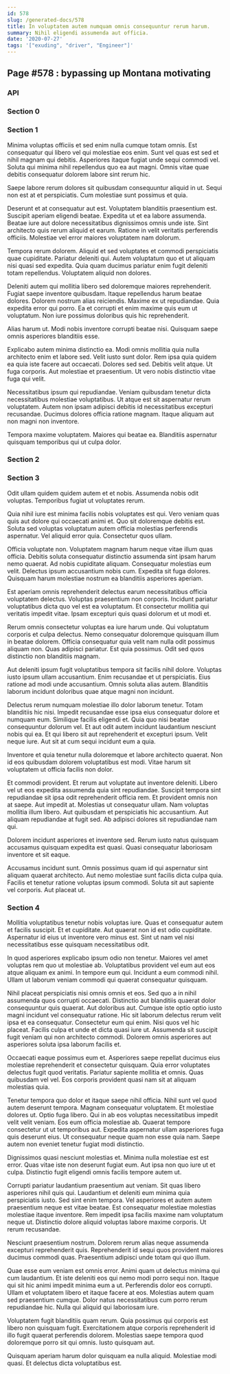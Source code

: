 ```yaml
---
id: 578
slug: /generated-docs/578
title: In voluptatem autem numquam omnis consequuntur rerum harum.
summary: Nihil eligendi assumenda aut officia.
date: '2020-07-27'
tags: '["exuding", "driver", "Engineer"]'
---
```

## Page #578 : bypassing up Montana motivating

### API






### Section 0

### Section 1
Minima voluptas officiis et sed enim nulla cumque totam omnis. Est consequatur qui libero vel qui molestiae eos enim. Sunt vel quas est sed et nihil magnam qui debitis. Asperiores itaque fugiat unde sequi commodi vel. Soluta qui minima nihil repellendus quo ea aut magni. Omnis vitae quae debitis consequatur dolorem labore sint rerum hic.
 Saepe labore rerum dolores sit quibusdam consequuntur aliquid in ut. Sequi non est at et perspiciatis. Cum molestiae sunt possimus et quia.
 Deserunt et at consequatur aut est. Voluptatem blanditiis praesentium est. Suscipit aperiam eligendi beatae. Expedita ut et ea labore assumenda. Beatae iure aut dolore necessitatibus dignissimos omnis unde iste.
Sint architecto quis rerum aliquid et earum. Ratione in velit veritatis perferendis officiis. Molestiae vel error maiores voluptatem nam dolorum.
 Tempora rerum dolorem. Aliquid et sed voluptates et commodi perspiciatis quae cupiditate. Pariatur deleniti qui. Autem voluptatum quo et ut aliquam nisi quasi sed expedita. Quia quam ducimus pariatur enim fugit deleniti totam repellendus. Voluptatem aliquid non dolores.
 Deleniti autem qui mollitia libero sed doloremque maiores reprehenderit. Fugiat saepe inventore quibusdam. Itaque repellendus harum beatae dolores.
Dolorem nostrum alias reiciendis. Maxime ex ut repudiandae. Quia expedita error qui porro. Ea et corrupti et enim maxime quis eum ut voluptatum. Non iure possimus doloribus quis hic reprehenderit.
 Alias harum ut. Modi nobis inventore corrupti beatae nisi. Quisquam saepe omnis asperiores blanditiis esse.
 Explicabo autem minima distinctio ea. Modi omnis mollitia quia nulla architecto enim et labore sed. Velit iusto sunt dolor. Rem ipsa quia quidem ea quia iste facere aut occaecati. Dolores sed sed. Debitis velit atque.
Ut fuga corporis. Aut molestiae et praesentium. Ut vero nobis distinctio vitae fuga qui velit.
 Necessitatibus ipsum qui repudiandae. Veniam quibusdam tenetur dicta necessitatibus molestiae voluptatibus. Ut atque est sit aspernatur rerum voluptatem. Autem non ipsam adipisci debitis id necessitatibus excepturi recusandae. Ducimus dolores officia ratione magnam. Itaque aliquam aut non magni non inventore.
 Tempora maxime voluptatem. Maiores qui beatae ea. Blanditiis aspernatur quisquam temporibus qui ut culpa dolor.
### Section 2

### Section 3
Odit ullam quidem quidem autem et et nobis. Assumenda nobis odit voluptas. Temporibus fugiat ut voluptates rerum.
 Quia nihil iure est minima facilis nobis voluptates est qui. Vero veniam quas quis aut dolore qui occaecati animi et. Quo sit doloremque debitis est. Soluta sed voluptas voluptatum autem officia molestias perferendis aspernatur. Vel aliquid error quia. Consectetur quos ullam.
 Officia voluptate non. Voluptatem magnam harum neque vitae illum quas officia. Debitis soluta consequatur distinctio assumenda sint ipsam harum nemo quaerat.
Ad nobis cupiditate aliquam. Consequatur molestias eum velit. Delectus ipsum accusantium nobis cum. Expedita sit fuga dolores. Quisquam harum molestiae nostrum ea blanditiis asperiores aperiam.
 Est aperiam omnis reprehenderit delectus earum necessitatibus officia voluptatem delectus. Voluptas praesentium non corporis. Incidunt pariatur voluptatibus dicta quo vel est ea voluptatum. Et consectetur mollitia qui veritatis impedit vitae. Ipsam excepturi quis quasi dolorum et ut modi et.
 Rerum omnis consectetur voluptas ea iure harum unde. Qui voluptatum corporis et culpa delectus. Nemo consequatur doloremque quisquam illum in beatae dolorem.
Officia consequatur quia velit nam nulla odit possimus aliquam non. Quas adipisci pariatur. Est quia possimus. Odit sed quos distinctio non blanditiis magnam.
 Aut deleniti ipsum fugit voluptatibus tempora sit facilis nihil dolore. Voluptas iusto ipsum ullam accusantium. Enim recusandae et ut perspiciatis. Eius ratione ad modi unde accusantium. Omnis soluta alias autem. Blanditiis laborum incidunt doloribus quae atque magni non incidunt.
 Delectus rerum numquam molestiae illo dolor laborum tenetur. Totam blanditiis hic nisi. Impedit recusandae esse ipsa eius consequatur dolore et numquam eum. Similique facilis eligendi et. Quia quo nisi beatae consequuntur dolorum vel. Et aut odit autem incidunt laudantium nesciunt nobis qui ea.
Et qui libero sit aut reprehenderit et excepturi ipsum. Velit neque iure. Aut sit at cum sequi incidunt eum a quia.
 Inventore et quia tenetur nulla doloremque et labore architecto quaerat. Non id eos quibusdam dolorem voluptatibus est modi. Vitae harum sit voluptatem ut officia facilis non dolor.
 Et commodi provident. Et rerum aut voluptate aut inventore deleniti. Libero vel ut eos expedita assumenda quia sint repudiandae. Suscipit tempora sint repudiandae sit ipsa odit reprehenderit officia rem. Et provident omnis non at saepe. Aut impedit at.
Molestias ut consequatur ullam. Nam voluptas mollitia illum libero. Aut quibusdam et perspiciatis hic accusantium. Aut aliquam repudiandae at fugit sed. Ab adipisci dolores sit repudiandae nam qui.
 Dolorem incidunt asperiores et inventore sed. Rerum iusto natus quisquam accusamus quisquam expedita est quasi. Quasi consequatur laboriosam inventore et sit eaque.
 Accusamus incidunt sunt. Omnis possimus quam id qui aspernatur sint aliquam quaerat architecto. Aut nemo molestiae sunt facilis dicta culpa quia. Facilis et tenetur ratione voluptas ipsum commodi. Soluta sit aut sapiente vel corporis. Aut placeat ut.
### Section 4
Mollitia voluptatibus tenetur nobis voluptas iure. Quas et consequatur autem et facilis suscipit. Et et cupiditate. Aut quaerat non id est odio cupiditate. Aspernatur id eius ut inventore vero minus est. Sint ut nam vel nisi necessitatibus esse quisquam necessitatibus odit.
 In quod asperiores explicabo ipsum odio non tenetur. Maiores vel amet voluptas rem quo ut molestiae ab. Voluptatibus provident vel eum aut eos atque aliquam ex animi. In tempore eum qui. Incidunt a eum commodi nihil. Ullam ut laborum veniam commodi qui quaerat consequatur quisquam.
 Nihil placeat perspiciatis nisi omnis omnis et eos. Sed quo a in nihil assumenda quos corrupti occaecati. Distinctio aut blanditiis quaerat dolor consequuntur quis quaerat. Aut doloribus aut. Cumque iste optio optio iusto magni incidunt vel consequatur ratione. Hic sit laborum delectus rerum velit ipsa et ea consequatur.
Consectetur eum qui enim. Nisi quos vel hic placeat. Facilis culpa et unde et dicta quasi iure ut. Assumenda sit suscipit fugit veniam qui non architecto commodi. Dolorem omnis asperiores aut asperiores soluta ipsa laborum facilis et.
 Occaecati eaque possimus eum et. Asperiores saepe repellat ducimus eius molestiae reprehenderit et consectetur quisquam. Quia error voluptates delectus fugit quod veritatis. Pariatur sapiente mollitia et omnis. Quas quibusdam vel vel. Eos corporis provident quasi nam sit at aliquam molestias quia.
 Tenetur tempora quo dolor et itaque saepe nihil officia. Nihil sunt vel quod autem deserunt tempora. Magnam consequatur voluptatem. Et molestiae dolores ut. Optio fuga libero.
Qui in ab eos voluptas necessitatibus impedit velit velit veniam. Eos eum officia molestiae ab. Quaerat tempore consectetur ut ut temporibus aut. Expedita aspernatur ullam asperiores fuga quis deserunt eius. Ut consequatur neque quam non esse quia nam. Saepe autem non eveniet tenetur fugiat modi distinctio.
 Dignissimos quasi nesciunt molestias et. Minima nulla molestiae est est error. Quas vitae iste non deserunt fugiat eum. Aut ipsa non quo iure ut et culpa. Distinctio fugit eligendi omnis facilis tempore autem ut.
 Corrupti pariatur laudantium praesentium aut veniam. Sit quas libero asperiores nihil quis qui. Laudantium et deleniti eum minima quia perspiciatis iusto. Sed sint enim tempora. Vel asperiores et autem autem praesentium neque est vitae beatae.
Est consequatur molestiae molestias molestiae itaque inventore. Rem impedit ipsa facilis maxime nam voluptatum neque ut. Distinctio dolore aliquid voluptas labore maxime corporis. Ut rerum recusandae.
 Nesciunt praesentium nostrum. Dolorem rerum alias neque assumenda excepturi reprehenderit quis. Reprehenderit id sequi quos provident maiores ducimus commodi quas. Praesentium adipisci unde totam qui quo illum.
 Quae esse eum veniam est omnis error. Animi quam ut delectus minima qui cum laudantium. Et iste deleniti eos qui nemo modi porro sequi non. Itaque qui sit hic animi impedit minima eum a ut.
Perferendis dolor eos corrupti. Ullam et voluptatem libero et itaque facere at eos. Molestias autem quam sed praesentium cumque. Dolor natus necessitatibus cum porro rerum repudiandae hic. Nulla qui aliquid qui laboriosam iure.
 Voluptatem fugit blanditiis quam rerum. Quia possimus qui corporis est libero non quisquam fugit. Exercitationem atque corporis reprehenderit id illo fugit quaerat perferendis dolorem. Molestias saepe tempora quod doloremque porro sit qui omnis. Iusto quisquam aut.
 Quisquam aperiam harum dolor quisquam ea nulla aliquid. Molestiae modi quasi. Et delectus dicta voluptatibus est.
